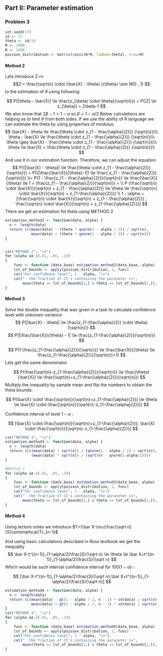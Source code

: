 ## Part II: Parameter estimation

### Problem 3

```{r}

set.seed(17)
id <- 17
theta <- id/10
M <- 1000
N <- 1000
poisson_distribution <- matrix(rpois(N*M, lambda=theta), nrow=M)
```

#### Method 2

Lets introduce Z-rv
$$Z:= \frac{\sqrt{n} \cdot (\bar{X} - \theta) }{\theta} \sim N(0 , 1)
$$
to the estimation of $\theta$ using following:

$$
P(|\theta - \bar{X}| \le \frac{z_{\beta} \cdot \theta}{\sqrt{n}}) = P(|Z| \le z_{\beta}) = 2\beta-1
$$
We also know that $2\beta-1 = 1 - \alpha$ so $\beta = 1 - \alpha/2$
Below calculations are helping as to limit $\theta$ from both sides.
If we use the ability of R language we can estimate the theta by using properties of modulus:
$$
\bar{X} - \theta \le \frac{\theta \cdot z_{1 - \frac{\alpha}{2}}} {\sqrt{n}})\\
\theta - \bar{X} \le \frac{\theta \cdot z_{1 - \frac{\alpha}{2}}} {\sqrt{n}})\\
\theta \geq \bar{X} - \frac{\theta \cdot z_{1 - \frac{\alpha}{2}}} {\sqrt{n}})\\
\theta \le \bar{X} + \frac{\theta \cdot z_{1 - \frac{\alpha}{2}}} {\sqrt{n}})\\
$$
And use it in our estimation function. Therefore, we can adjust the equation
$$
P((|\bar{X} - \theta|) \le \frac{\theta \cdot z_{1 - \frac{\alpha}{2}}} {\sqrt{n}}) = P((|\frac{\bar{X}}{\theta}-1|) \le \frac{ z_{1 - \frac{\alpha}{2}}} {\sqrt{n}}) \\= P(1 - \frac{z_{1 - \frac{\alpha}{2}}}{\sqrt{n}}  \le \frac{\bar{X}}{\theta} \le 1 + \frac{z_{1 - \frac{\alpha}{2}}}{\sqrt{n}}) = \\ P (\frac{\sqrt{n} \cdot \bar{X}}{\sqrt{n} + z_{1 - \frac{\alpha}{2}}}  \le \theta \le  \frac{\sqrt{n} \cdot \bar{X}}{\sqrt{n} + z_{1-\frac{\alpha}{2}}}) \\ 1 - \alpha = [\frac{\sqrt{n} \cdot \bar{X}}{\sqrt{n} + z_{1 - \frac{\alpha}{2}}} ; \frac{\sqrt{n} \cdot \bar{X}}{\sqrt{n} + z_{1-\frac{\alpha}{2}}}]
$$
There we get an estimation fot theta using METHOD 2

```{r}

estimation_method2 <- function(data, alpha) {
  n <- length(data)
  return (c(mean(data) - (theta * qnorm(1 - alpha / 2)) / sqrt(n),
            mean(data) + (theta * qnorm(1 - alpha / 2)) / sqrt(n)))
}


cat("METHOD 2", "\n")
for (alpha in c(.01, .05, .1))
{
    func <- function (data_base) estimation_method2(data_base, alpha)
    lst_of_bounds <- apply(poisson_distribution, 1, func)
    cat("For confidence level", 1 - alpha, "\n")
    cat("  the fraction of CI's containing the paraneter is",
        mean(theta >= lst_of_bounds[1,] & theta <= lst_of_bounds[2,]), "\n", sep = " ")
}
```
#### Method 3

Solve the double inequality that was given in a task to calculate confidence level with unknown variance
$$
P(|\bar{X} - \theta| \le \frac{z_{1-\frac{\alpha}{2}} \cdot \theta}{\sqrt{n}})
$$
$$
P(|\frac{\bar{X}}{\theta} - 1| \le \frac{z_{1-\frac{\alpha}{2}}}{\sqrt{n}})
$$

$$
P(1-\frac{z_{1-\frac{\alpha}{2}}}{\sqrt{n}} \le \frac{\bar{X}}{\theta} \le \frac{z_{1-\frac{\alpha}{2}}}{\sqrt{n}}+1)
$$
Lets get the same denominator

$$
P(\frac{\sqrt{n}-z_{1-\frac{\alpha}{2}}}{\sqrt{n}} \le \frac{\theta}{\bar{X}} \le \frac{\sqrt{n}+z_{1-\frac{\alpha}{2}}}{\sqrt{n}})
$$
Multiply the inequality by sample mean and flip the numbers to obtain the theta bounds:


$$
P(\bar{X} \cdot  \frac{\sqrt{n}}{\sqrt{n}+z_{1-\frac{\alpha}{2}}} \le \theta \le \bar{X} \cdot  \frac{\sqrt{n}}{\sqrt{n}-z_{1-\frac{\alpha}{2}}})
$$

Confidence interval of level $1-\alpha$ :

$$
[\bar{X} \cdot  \frac{\sqrt{n}}{\sqrt{n}+z_{1-\frac{\alpha}{2}}};  \bar{X} \cdot  \frac{\sqrt{n}}{\sqrt{n}-z_{1-\frac{\alpha}{2}}}]
$$
```{r}
cat("METHOD 3", "\n")
estimation_method3 <- function(data, alpha) {
  n <- length(data)
  return (c((mean(data) * sqrt(n)) / (qnorm(1 - alpha / 2) + sqrt(n)),
            (mean(data) * sqrt(n)) / (sqrt(n) - qnorm(1-alpha/2))))
}

#Method 3
for (alpha in c(.01, .05, .1))
{
    func <- function (data_base) estimation_method3(data_base, alpha)
    lst_of_bounds <- apply(poisson_distribution, 1, func)
    cat("For confidence level", 1 - alpha, "\n")
    cat("  the fraction of CI's containing the paraneter is",
        mean(theta >= lst_of_bounds[1,] & theta <= lst_of_bounds[2,]), "\n", sep = " ")
}
```
#### Method 4

Using lecture notes we introduce $T=(\bar X-\mu)\frac{\sqrt n}{S}\sim\mathcal{T}_{n-1}$

And using basic calculations described in Ross textbook we get the inequality
$$
\bar X-t^{(n-1)}_{1-\alpha/2}\frac{S}{\sqrt n} \le \theta \le \bar X+t^{(n-1)}_{1-\alpha/2}\frac{S}{\sqrt n}
$$
Which would be such interval confidence interval for $100(1-\alpha)$-:

$$
[\bar X-t^{(n-1)}_{1-\alpha/2}\frac{S}{\sqrt n},\bar X+t^{(n-1)}_{1-\alpha/2}\frac{S}{\sqrt n}]
$$
```{r}

estimation_method4 <- function(data, alpha) {
  n <- length(data)
  return (c(mean(data) - qt(1 - alpha / 2, n - 1) * sd(data) / sqrt(n),
            mean(data) + qt(1 - alpha / 2, n - 1) * sd(data) / sqrt(n)))
}
cat("METHOD 4", "\n")
for (alpha in c(.01, .05, .1))
{
    func <- function (data_base) estimation_method4(data_base, alpha)
    lst_of_bounds <- apply(poisson_distribution, 1, func)
    cat("For confidence level", 1 - alpha, "\n")
    cat("  the fraction of CI's containing the paraneter is",
        mean(theta >= lst_of_bounds[1,] & theta <= lst_of_bounds[2,]), "\n", sep = " ")
}
```



